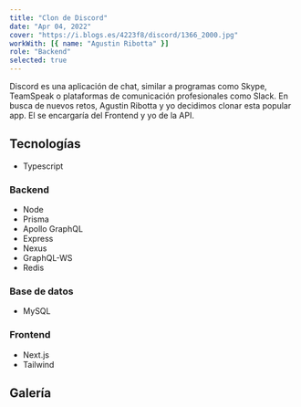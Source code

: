 ```yaml
---
title: "Clon de Discord"
date: "Apr 04, 2022"
cover: "https://i.blogs.es/4223f8/discord/1366_2000.jpg"
workWith: [{ name: "Agustin Ribotta" }]
role: "Backend"
selected: true
---
```


Discord es una aplicación de chat, similar a programas como Skype, TeamSpeak o plataformas de comunicación profesionales como Slack. En busca de nuevos retos, Agustin Ribotta y yo decidimos clonar esta popular app. El se encargaría del Frontend y yo de la API.

## Tecnologías

- Typescript

### Backend

- Node
- Prisma
- Apollo GraphQL
- Express
- Nexus
- GraphQL-WS
- Redis

### Base de datos

- MySQL

### Frontend

- Next.js
- Tailwind

## Galería

<GalleryImage
  alt="página de inicio"
  image="https://user-images.githubusercontent.com/73872769/162990058-310ad207-e936-4230-88a5-53e2902b6ad5.png"
  caption="La página de inicio"
/>

<GalleryImage
  alt="inicio de sesión"
  image="https://user-images.githubusercontent.com/73872769/162990089-3ae063c7-ee93-4208-840b-6aa1c2aa0789.png"
  caption="Inicio de sesión"
/>

<GalleryImage
  alt="lista de amigos del usuari"
  image="https://user-images.githubusercontent.com/73872769/162990125-4dfb5fb0-9cd1-4d8a-85f6-772cde227e1f.png"
  caption="Lista de amigos del usuario"
/>

<GalleryImage
  alt="servidor"
  image="https://user-images.githubusercontent.com/73872769/162990166-91af95eb-4373-41e7-83fb-adace85105f3.png"
  caption="Un servidor"
/>
